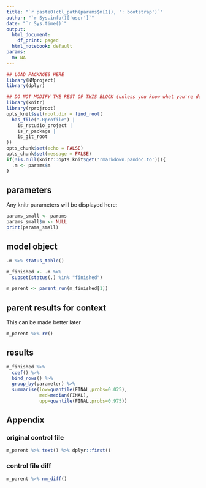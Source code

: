 ```yaml
---
title: "`r paste0(ctl_path(params$m[1]), ': bootstrap')`"
author: "`r Sys.info()['user']`"
date: "`r Sys.time()`"
output:
  html_document:
    df_print: paged
  html_notebook: default
params:
  m: NA
---
```


<!-- To run as a notebook: -->
<!--   1. define .m to be your nm_list in your workspace (e.g. .m <- m1boot$m) -->
<!--   2. run as normal notebook -->

<!-- To run as a report: -->
<!--   1. Use the nm_list_render() on your object -->
<!--   (e.g. m1 <- m1 %>% nm_render("path/to/this/report")) -->
<!--   2. see ?nm_render for additional information including results location -->

<!-- To make your own report (this is only a bare template) -->
<!--   1. start with an already run model object (e.g. m1) -->
<!--   2. add code and run as a notebook (see above) to see results -->
<!--   3. when finished, run as a report (see above) to see report -->
<!--   4. use nm_render() to run on other model objects -->


```r

## LOAD PACKAGES HERE
library(NMproject)
library(dplyr)

## DO NOT MODIFY THE REST OF THIS BLOCK (unless you know what you're doing)
library(knitr)
library(rprojroot)
opts_knit$set(root.dir = find_root(
  has_file(".Rprofile") | 
    is_rstudio_project | 
    is_r_package | 
    is_git_root
))
opts_chunk$set(echo = FALSE)
opts_chunk$set(message = FALSE)
if(!is.null(knitr::opts_knit$get('rmarkdown.pandoc.to'))){
  .m <- params$m  
}
```

## parameters

Any knitr parameters will be displayed here:

```r

params_small <- params
params_small$m <- NULL
print(params_small)

```

## model object

```r

.m %>% status_table()

m_finished <- .m %>%
  subset(status(.) %in% "finished")

m_parent <- parent_run(m_finished[1])

```

## parent results for context

This can be made better later

```r

m_parent %>% rr()

```


## results

```r

m_finished %>%
  coef() %>%
  bind_rows() %>%
  group_by(parameter) %>%
  summarise(low=quantile(FINAL,probs=0.025),
            med=median(FINAL),
            upp=quantile(FINAL,probs=0.975))

```

## Appendix

### original control file

```r
m_parent %>% text() %>% dplyr::first()
```

### control file diff

```r
m_parent %>% nm_diff()
```


